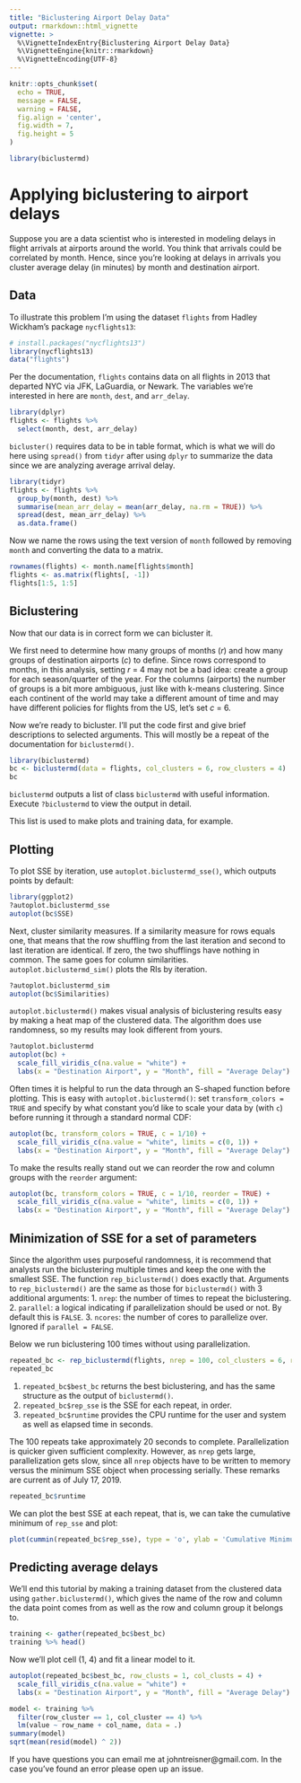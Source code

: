 ```yaml
---
title: "Biclustering Airport Delay Data"
output: rmarkdown::html_vignette
vignette: >
  %\VignetteIndexEntry{Biclustering Airport Delay Data}
  %\VignetteEngine{knitr::rmarkdown}
  %\VignetteEncoding{UTF-8}
---
```


```r
knitr::opts_chunk$set(
  echo = TRUE, 
  message = FALSE, 
  warning = FALSE, 
  fig.align = 'center',
  fig.width = 7,
  fig.height = 5
)
```

```r
library(biclustermd)
```

# Applying biclustering to airport delays
Suppose you are a data scientist who is interested in modeling delays in flight arrivals at airports around the world. You think that arrivals could be correlated by month. Hence, since you're looking at delays in arrivals you cluster average delay (in minutes) by month and destination airport. 

## Data 
To illustrate this problem I'm using the dataset `flights` from Hadley Wickham's package `nycflights13`:
```r
# install.packages("nycflights13")
library(nycflights13)
data("flights")
```

Per the documentation, `flights` contains data on all flights in 2013 that departed NYC via JFK, LaGuardia, or Newark. The variables we're interested in here are `month`, `dest`, and `arr_delay`.
```r
library(dplyr)
flights <- flights %>%
  select(month, dest, arr_delay)
```

`bicluster()` requires data to be in table format, which is what we will do here using `spread()` from `tidyr` after using `dplyr` to summarize the data since we are analyzing average arrival delay.
```r
library(tidyr)
flights <- flights %>%
  group_by(month, dest) %>%
  summarise(mean_arr_delay = mean(arr_delay, na.rm = TRUE)) %>%
  spread(dest, mean_arr_delay) %>% 
  as.data.frame()
```

Now we name the rows using the text version of `month` followed by removing `month` and converting the data to a matrix.
```r
rownames(flights) <- month.name[flights$month]
flights <- as.matrix(flights[, -1])
flights[1:5, 1:5]
```

## Biclustering
Now that our data is in correct form we can bicluster it.

We first need to determine how many groups of months (*r*) and how many groups of destination airports (*c*) to define. Since rows correspond to months, in this analysis, setting *r* = 4 may not be a bad idea: create a group for each season/quarter of the year. For the columns (airports) the number of groups is a bit more ambiguous, just like with k-means clustering. Since each continent of the world may take a different amount of time and may have different policies for flights from the US, let's set *c* = 6.

Now we're ready to bicluster. I'll put the code first and give brief descriptions to selected arguments. This will mostly be a repeat of the documentation for `biclustermd()`. 
```r
library(biclustermd)
bc <- biclustermd(data = flights, col_clusters = 6, row_clusters = 4)
bc
```

`biclustermd` outputs a list of class `biclustermd` with useful information. Execute `?biclustermd` to view the output in detail.

This list is used to make plots and training data, for example.

## Plotting
To plot SSE by iteration, use `autoplot.biclustermd_sse()`, which outputs points by default:
```r
library(ggplot2)
?autoplot.biclustermd_sse
autoplot(bc$SSE)
```

Next, cluster similarity measures. If a similarity measure for rows equals one, that means that the row shuffling from the last iteration and second to last iteration are identical. If zero, the two shufflings have nothing in common. The same goes for column similarities. `autoplot.biclustermd_sim()` plots the RIs by iteration.
```r
?autoplot.biclustermd_sim
autoplot(bc$Similarities)
```

`autoplot.biclustermd()` makes visual analysis of biclustering results easy by making a heat map of the clustered data. The algorithm does use randomness, so my results may look different from yours.
```r
?autoplot.biclustermd
autoplot(bc) +
  scale_fill_viridis_c(na.value = "white") +
  labs(x = "Destination Airport", y = "Month", fill = "Average Delay")
```

Often times it is helpful to run the data through an S-shaped function before plotting. This is easy with `autoplot.biclustermd()`: set `transform_colors = TRUE` and specify by what constant you'd like to scale your data by (with `c`) before running it through a standard normal CDF:
```r
autoplot(bc, transform_colors = TRUE, c = 1/10) +
  scale_fill_viridis_c(na.value = "white", limits = c(0, 1)) +
  labs(x = "Destination Airport", y = "Month", fill = "Average Delay")
```

To make the results really stand out we can reorder the row and column groups with the `reorder` argument:
```r
autoplot(bc, transform_colors = TRUE, c = 1/10, reorder = TRUE) +
  scale_fill_viridis_c(na.value = "white", limits = c(0, 1)) +
  labs(x = "Destination Airport", y = "Month", fill = "Average Delay")
```


## Minimization of SSE for a set of parameters
Since the algorithm uses purposeful randomness, it is recommend that analysts run the biclustering multiple times and keep the one with the smallest SSE. The function `rep_biclustermd()` does exactly that. Arguments to `rep_biclustermd()` are the same as those for `biclustermd()` with 3 additional arguments:
1. `nrep`: the number of times to repeat the biclustering.
2. `parallel`: a logical indicating if parallelization should be used or not. By default this is `FALSE`.
3. `ncores`: the number of cores to parallelize over. Ignored if `parallel = FALSE`.

Below we run biclustering 100 times without using parallelization.
```r
repeated_bc <- rep_biclustermd(flights, nrep = 100, col_clusters = 6, row_clusters = 4)
repeated_bc
```

1. `repeated_bc$best_bc` returns the best biclustering, and has the same structure as the output of `biclustermd()`. 
2. `repeated_bc$rep_sse` is the SSE for each repeat, in order.
3. `repeated_bc$runtime` provides the CPU runtime for the user and system as well as elapsed time in seconds.

The 100 repeats take approximately 20 seconds to complete. Parallelization is quicker given sufficient complexity. However, as `nrep` gets large, parallelization gets slow, since all `nrep` objects have to be written to memory versus the minimum SSE object when processing serially. These remarks are current as of July 17, 2019.
```r
repeated_bc$runtime
```

We can plot the best SSE at each repeat, that is, we can take the cumulative minimum of `rep_sse` and plot:
```r
plot(cummin(repeated_bc$rep_sse), type = 'o', ylab = 'Cumulative Minimum', xlab = 'Repeat Number')
```


## Predicting average delays 
We'll end this tutorial by making a training dataset from the clustered data using `gather.biclustermd()`, which gives the name of the row and column the data point comes from as well as the row and column group it belongs to.
```r
training <- gather(repeated_bc$best_bc)
training %>% head()
```

Now we'll plot cell (1, 4) and fit a linear model to it.
```r
autoplot(repeated_bc$best_bc, row_clusts = 1, col_clusts = 4) +
  scale_fill_viridis_c(na.value = "white") +
  labs(x = "Destination Airport", y = "Month", fill = "Average Delay")

model <- training %>% 
  filter(row_cluster == 1, col_cluster == 4) %>% 
  lm(value ~ row_name + col_name, data = .)
summary(model)
sqrt(mean(resid(model) ^ 2))
```

If you have questions you can email me at johntreisner@gmail.com. In the case you've found an error please open up an issue.
